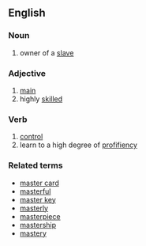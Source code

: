 ==English==
===Noun===

# owner of a [[slave]]

===Adjective===

# [[main]]
# highly [[skilled]]

===Verb===

# [[control]]
# learn to a high degree of [[profifiency]]

===Related terms===
*[[master card]]
*[[masterful]]
*[[master key]]
*[[masterly]]
*[[masterpiece]]
*[[mastership]]
*[[mastery]]